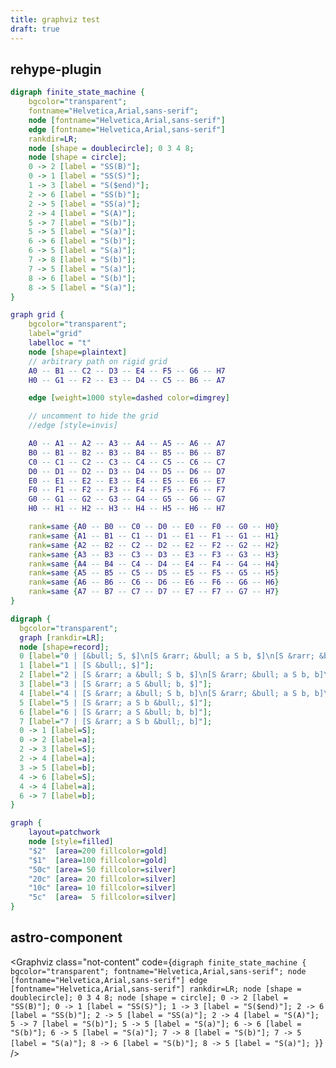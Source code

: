```yaml
---
title: graphviz test
draft: true
---
```


## rehype-plugin

```dot dataGraph=dagre
digraph finite_state_machine {
    bgcolor="transparent";
    fontname="Helvetica,Arial,sans-serif";
    node [fontname="Helvetica,Arial,sans-serif"]
    edge [fontname="Helvetica,Arial,sans-serif"]
    rankdir=LR;
    node [shape = doublecircle]; 0 3 4 8;
    node [shape = circle];
    0 -> 2 [label = "SS(B)"];
    0 -> 1 [label = "SS(S)"];
    1 -> 3 [label = "S($end)"];
    2 -> 6 [label = "SS(b)"];
    2 -> 5 [label = "SS(a)"];
    2 -> 4 [label = "S(A)"];
    5 -> 7 [label = "S(b)"];
    5 -> 5 [label = "S(a)"];
    6 -> 6 [label = "S(b)"];
    6 -> 5 [label = "S(a)"];
    7 -> 8 [label = "S(b)"];
    7 -> 5 [label = "S(a)"];
    8 -> 6 [label = "S(b)"];
    8 -> 5 [label = "S(a)"];
}
```

```dot
graph grid {
	bgcolor="transparent";
	label="grid"
	labelloc = "t"
	node [shape=plaintext]
	// arbitrary path on rigid grid
	A0 -- B1 -- C2 -- D3 -- E4 -- F5 -- G6 -- H7
	H0 -- G1 -- F2 -- E3 -- D4 -- C5 -- B6 -- A7

	edge [weight=1000 style=dashed color=dimgrey]

	// uncomment to hide the grid
	//edge [style=invis]

	A0 -- A1 -- A2 -- A3 -- A4 -- A5 -- A6 -- A7
	B0 -- B1 -- B2 -- B3 -- B4 -- B5 -- B6 -- B7
	C0 -- C1 -- C2 -- C3 -- C4 -- C5 -- C6 -- C7
	D0 -- D1 -- D2 -- D3 -- D4 -- D5 -- D6 -- D7
	E0 -- E1 -- E2 -- E3 -- E4 -- E5 -- E6 -- E7
	F0 -- F1 -- F2 -- F3 -- F4 -- F5 -- F6 -- F7
	G0 -- G1 -- G2 -- G3 -- G4 -- G5 -- G6 -- G7
	H0 -- H1 -- H2 -- H3 -- H4 -- H5 -- H6 -- H7

	rank=same {A0 -- B0 -- C0 -- D0 -- E0 -- F0 -- G0 -- H0}
	rank=same {A1 -- B1 -- C1 -- D1 -- E1 -- F1 -- G1 -- H1}
	rank=same {A2 -- B2 -- C2 -- D2 -- E2 -- F2 -- G2 -- H2}
	rank=same {A3 -- B3 -- C3 -- D3 -- E3 -- F3 -- G3 -- H3}
	rank=same {A4 -- B4 -- C4 -- D4 -- E4 -- F4 -- G4 -- H4}
	rank=same {A5 -- B5 -- C5 -- D5 -- E5 -- F5 -- G5 -- H5}
	rank=same {A6 -- B6 -- C6 -- D6 -- E6 -- F6 -- G6 -- H6}
	rank=same {A7 -- B7 -- C7 -- D7 -- E7 -- F7 -- G7 -- H7}
}
```

```dot
digraph {
  bgcolor="transparent";
  graph [rankdir=LR];
  node [shape=record];
  0 [label="0 | [&bull; S, $]\n[S &rarr; &bull; a S b, $]\n[S &rarr; &bull;, $]"];
  1 [label="1 | [S &bull;, $]"];
  2 [label="2 | [S &rarr; a &bull; S b, $]\n[S &rarr; &bull; a S b, b]\n[S &rarr; &bull;, b]"];
  3 [label="3 | [S &rarr; a S &bull; b, $]"];
  4 [label="4 | [S &rarr; a &bull; S b, b]\n[S &rarr; &bull; a S b, b]\n[S &rarr; &bull;, b]"];
  5 [label="5 | [S &rarr; a S b &bull;, $]"];
  6 [label="6 | [S &rarr; a S &bull; b, b]"];
  7 [label="7 | [S &rarr; a S b &bull;, b]"];
  0 -> 1 [label=S];
  0 -> 2 [label=a];
  2 -> 3 [label=S];
  2 -> 4 [label=a];
  3 -> 5 [label=b];
  4 -> 6 [label=S];
  4 -> 4 [label=a];
  6 -> 7 [label=b];
}
```

```dot
graph {
	layout=patchwork
	node [style=filled]
	"$2"  [area=200 fillcolor=gold]
	"$1"  [area=100 fillcolor=gold]
	"50c" [area= 50 fillcolor=silver]
	"20c" [area= 20 fillcolor=silver]
	"10c" [area= 10 fillcolor=silver]
	"5c"  [area=  5 fillcolor=silver]
}
```

## astro-component


<Graphviz
  class="not-content"
  code={`digraph finite_state_machine {
    bgcolor="transparent";
    fontname="Helvetica,Arial,sans-serif";
    node [fontname="Helvetica,Arial,sans-serif"]
    edge [fontname="Helvetica,Arial,sans-serif"]
    rankdir=LR;
    node [shape = doublecircle]; 0 3 4 8;
    node [shape = circle];
    0 -> 2 [label = "SS(B)"];
    0 -> 1 [label = "SS(S)"];
    1 -> 3 [label = "S($end)"];
    2 -> 6 [label = "SS(b)"];
    2 -> 5 [label = "SS(a)"];
    2 -> 4 [label = "S(A)"];
    5 -> 7 [label = "S(b)"];
    5 -> 5 [label = "S(a)"];
    6 -> 6 [label = "S(b)"];
    6 -> 5 [label = "S(a)"];
    7 -> 8 [label = "S(b)"];
    7 -> 5 [label = "S(a)"];
    8 -> 6 [label = "S(b)"];
    8 -> 5 [label = "S(a)"];
}`}
/>
